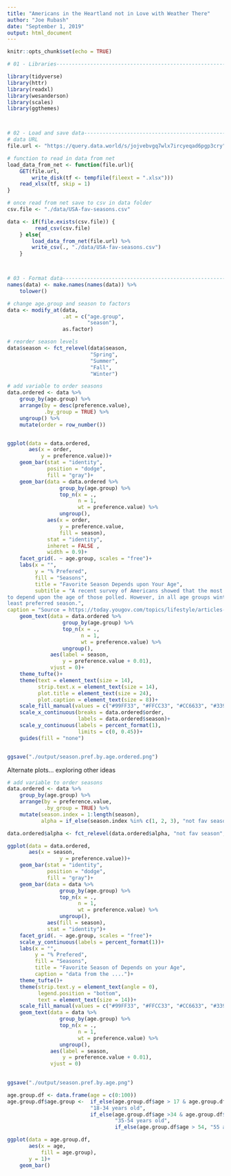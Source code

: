 ```yaml
---
title: "Americans in the Heartland not in Love with Weather There"
author: "Joe Rubash"
date: "September 1, 2019"
output: html_document
---
```


```r
knitr::opts_chunk$set(echo = TRUE)

# 01 - Libraries----------------------------------------------------------------

library(tidyverse)
library(httr)
library(readxl)
library(wesanderson)
library(scales)
library(ggthemes)



# 02 - Load and save data-------------------------------------------------------
# data URL
file.url <- "https://query.data.world/s/jojvebvgq7wlx7ircyeqad6pgp3cry"

# function to read in data from net
load_data_from_net <- function(file.url){
    GET(file.url,
        write_disk(tf <- tempfile(fileext = ".xlsx")))
    read_xlsx(tf, skip = 1)
}

# once read from net save to csv in data folder
csv.file <- "./data/USA-fav-seasons.csv"

data <- if(file.exists(csv.file)) {
         read_csv(csv.file)
    } else{
        load_data_from_net(file.url) %>% 
        write_csv(., "./data/USA-fav-seasons.csv")
    }



# 03 - Format data--------------------------------------------------------------
names(data) <- make.names(names(data)) %>% 
    tolower()

# change age.group and season to factors
data <- modify_at(data,
                  .at = c("age.group",
                          "season"),
                  as.factor)

# reorder season levels 
data$season <- fct_relevel(data$season,
                           "Spring",
                           "Summer",
                           "Fall",
                           "Winter")

```

```r
# add variable to order seasons
data.ordered <- data %>% 
    group_by(age.group) %>% 
    arrange(by = desc(preference.value),
            .by_group = TRUE) %>% 
    ungroup() %>% 
    mutate(order = row_number())


ggplot(data = data.ordered,
       aes(x = order,
           y = preference.value))+
    geom_bar(stat = "identity",
             position = "dodge",
             fill = "gray")+
    geom_bar(data = data.ordered %>%
                 group_by(age.group) %>%
                 top_n(x = .,
                       n = 1,
                       wt = preference.value) %>%
                 ungroup(),
             aes(x = order,
                 y = preference.value,
                 fill = season),
             stat = "identity",
             inheret = FALSE ,
             width = 0.9)+
    facet_grid(. ~ age.group, scales = "free")+
    labs(x = "",
         y = "% Prefered",
         fill = "Seasons",
         title = "Favorite Season Depends upon Your Age",
         subtitle = "A recent survey of Americans showed that the most preferred season appeared 
to depend upon the age of those polled. However, in all age groups winter was the
least preferred season.",
caption = "Source = https://today.yougov.com/topics/lifestyle/articles-reports/2013/06/10/fall-favorite-season-most-americans-33-heartland-l")+
    geom_text(data = data.ordered %>%
                  group_by(age.group) %>%
                  top_n(x = .,
                        n = 1,
                        wt = preference.value) %>%
                  ungroup(),
              aes(label = season,
                  y = preference.value + 0.01),
              vjust = 0)+
    theme_tufte()+
    theme(text = element_text(size = 14),
          strip.text.x = element_text(size = 14),
          plot.title = element_text(size = 24),
          plot.caption = element_text(size = 8))+
    scale_fill_manual(values = c("#99FF33", "#FFCC33", "#CC6633", "#3399FF"))+
    scale_x_continuous(breaks = data.ordered$order,
                       labels = data.ordered$season)+
    scale_y_continuous(labels = percent_format(1),
                       limits = c(0, 0.45))+
    guides(fill = "none")


ggsave("./output/season.pref.by.age.ordered.png")
```
Alternate plots... exploring other ideas
```r
# add variable to order seasons
data.ordered <- data %>% 
    group_by(age.group) %>% 
    arrange(by = preference.value,
            .by_group = TRUE) %>% 
    mutate(season.index = 1:length(season),
           alpha = if_else(season.index %in% c(1, 2, 3), "not fav season", "favorite season"))

data.ordered$alpha <- fct_relevel(data.ordered$alpha, "not fav season", "favorite season")

ggplot(data = data.ordered,
       aes(x = season,
                 y = preference.value))+
    geom_bar(stat = "identity",
             position = "dodge",
             fill = "gray")+
    geom_bar(data = data %>% 
                 group_by(age.group) %>% 
                 top_n(x = ., 
                       n = 1,
                       wt = preference.value) %>% 
                 ungroup(),
             aes(fill = season),
             stat = "identity")+
    facet_grid(. ~ age.group, scales = "free")+
    scale_y_continuous(labels = percent_format(1))+
    labs(x = "",
         y = "% Prefered",
         fill = "Seasons",
         title = "Favorite Season of Depends on your Age",
         caption = "data from the ....")+
    theme_tufte()+
    theme(strip.text.y = element_text(angle = 0),
          legend.position = "bottom",
          text = element_text(size = 14))+
    scale_fill_manual(values = c("#99FF33", "#FFCC33", "#CC6633", "#3399FF"))+
    geom_text(data = data %>% 
                 group_by(age.group) %>% 
                 top_n(x = ., 
                       n = 1,
                       wt = preference.value) %>% 
                 ungroup(),
              aes(label = season,
                  y = preference.value + 0.01),
              vjust = 0)
              

ggsave("./output/season.pref.by.age.png")
```
```r

age.group.df <- data.frame(age = c(0:100))
age.group.df$age.group <-  if_else(age.group.df$age > 17 & age.group.df$age < 35,
                           "18-34 years old",
                           if_else(age.group.df$age >34 & age.group.df$age < 55,
                                   "35-54 years old",
                                   if_else(age.group.df$age > 54, "55 and over", "NA")))

ggplot(data = age.group.df,
       aes(x = age,
           fill = age.group),
       y = 1)+
    geom_bar()
```

